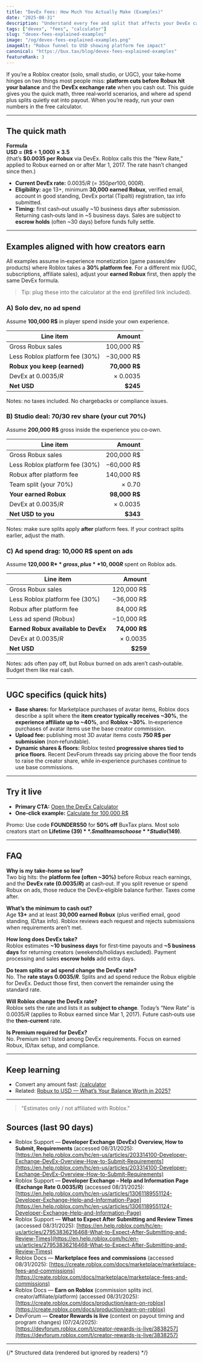 ```yaml
---
title: "DevEx Fees: How Much You Actually Make (Examples)"
date: "2025-08-31"
description: "Understand every fee and split that affects your DevEx cash-out. Clear scenarios, tables, and a free calculator."
tags: ["devex", "fees", "calculator"]
slug: "devex-fees-explained-examples"
image: "/og/devex-fees-explained-examples.png"
imageAlt: "Robux funnel to USD showing platform fee impact"
canonical: "https://bux.tax/blog/devex-fees-explained-examples"
featureRank: 3
---
```


If you’re a Roblox creator (solo, small studio, or UGC), your take‑home hinges on two things most people miss: **platform cuts before Robux hit your balance** and the **DevEx exchange rate** when you cash out. This guide gives you the quick math, three real‑world scenarios, and where ad spend plus splits quietly eat into payout. When you’re ready, run your own numbers in the free calculator.

---

## The quick math

**Formula**  
**USD = (R$ ÷ 1,000) × 3.5**  
(that’s **$0.0035 per Robux** via DevEx. Roblox calls this the “New Rate,” applied to Robux earned on or after Mar 1, 2017. The rate hasn’t changed since then.)

- **Current DevEx rate:** $0.0035/R$ (= $350 per 100,000 R$).
- **Eligibility:** age 13+, minimum **30,000 earned Robux**, verified email, account in good standing, DevEx portal (Tipalti) registration, tax info submitted.
- **Timing:** first cash‑out usually ~10 business days after submission. Returning cash‑outs land in ~5 business days. Sales are subject to **escrow holds** (often ~30 days) before funds fully settle.

---

## Examples aligned with how creators earn

All examples assume in‑experience monetization (game passes/dev products) where Roblox takes a **30% platform fee**. For a different mix (UGC, subscriptions, affiliate sales), adjust your **earned Robux** first, then apply the same DevEx formula.

> Tip: plug these into the calculator at the end (prefilled link included).

### A) Solo dev, no ad spend

Assume **100,000 R$** in player spend inside your own experience.

| Line item                      |        Amount |
| ------------------------------ | ------------: |
| Gross Robux sales              |    100,000 R$ |
| Less Roblox platform fee (30%) |    −30,000 R$ |
| **Robux you keep (earned)**    | **70,000 R$** |
| DevEx at $0.0035/R$            |      × 0.0035 |
| **Net USD**                    |      **$245** |

Notes: no taxes included. No chargebacks or compliance issues.

### B) Studio deal: 70/30 rev share (your cut 70%)

Assume **200,000 R$** gross inside the experience you co‑own.

| Line item                      |        Amount |
| ------------------------------ | ------------: |
| Gross Robux sales              |    200,000 R$ |
| Less Roblox platform fee (30%) |    −60,000 R$ |
| Robux after platform fee       |    140,000 R$ |
| Team split (your 70%)          |        × 0.70 |
| **Your earned Robux**          | **98,000 R$** |
| DevEx at $0.0035/R$            |      × 0.0035 |
| **Net USD to you**             |      **$343** |

Notes: make sure splits apply **after** platform fees. If your contract splits earlier, adjust the math.

### C) Ad spend drag: 10,000 R$ spent on ads

Assume **120,000 R$** gross, plus **10,000 R$** spent on Roblox ads.

| Line item                           |        Amount |
| ----------------------------------- | ------------: |
| Gross Robux sales                   |    120,000 R$ |
| Less Roblox platform fee (30%)      |    −36,000 R$ |
| Robux after platform fee            |     84,000 R$ |
| Less ad spend (Robux)               |    −10,000 R$ |
| **Earned Robux available to DevEx** | **74,000 R$** |
| DevEx at $0.0035/R$                 |      × 0.0035 |
| **Net USD**                         |      **$259** |

Notes: ads often pay off, but Robux burned on ads aren’t cash‑outable. Budget them like real cash.

---

## UGC specifics (quick hits)

- **Base shares:** for Marketplace purchases of avatar items, Roblox docs describe a split where the **item creator typically receives ~30%**, the **experience affiliate up to ~40%**, and **Roblox ~30%**. In‑experience purchases of avatar items use the base creator commission.
- **Upload fee:** publishing most 3D avatar items costs **750 R$ per submission** (non‑refundable).
- **Dynamic shares & floors:** Roblox tested **progressive shares tied to price floors**. Recent DevForum threads say pricing above the floor tends to raise the creator share, while in‑experience purchases continue to use base commissions.

---

## Try it live

- **Primary CTA:** [Open the DevEx Calculator](/calculator?utm_source=blog&utm_medium=article&utm_campaign=cta)
- **One‑click example:** [Calculate for 100,000 R$](/calculator?r=100000&utm_source=blog&utm_medium=article&utm_campaign=cta)

Promo: Use code **FOUNDERS50** for **50% off** BuxTax plans. Most solo creators start on **Lifetime ($39)**. Small teams choose **Studio ($149)**.

---

## FAQ

**Why is my take‑home so low?**  
Two big hits: the **platform fee (often ~30%)** before Robux reach earnings, and the **DevEx rate ($0.0035/R$)** at cash‑out. If you split revenue or spend Robux on ads, those reduce the DevEx‑eligible balance further. Taxes come after.

**What’s the minimum to cash out?**  
Age **13+** and at least **30,000 earned Robux** (plus verified email, good standing, ID/tax info). Roblox reviews each request and rejects submissions when requirements aren’t met.

**How long does DevEx take?**  
Roblox estimates **~10 business days** for first‑time payouts and **~5 business days** for returning creators (weekends/holidays excluded). Payment processing and sales **escrow holds** add extra days.

**Do team splits or ad spend change the DevEx rate?**  
No. The **rate stays $0.0035/R$**. Splits and ad spend reduce the Robux eligible for DevEx. Deduct those first, then convert the remainder using the standard rate.

**Will Roblox change the DevEx rate?**  
Roblox sets the rate and lists it as **subject to change**. Today’s “New Rate” is $0.0035/R$ (applies to Robux earned since Mar 1, 2017). Future cash‑outs use the **then‑current** rate.

**Is Premium required for DevEx?**  
No. Premium isn’t listed among DevEx requirements. Focus on earned Robux, ID/tax setup, and compliance.

---

## Keep learning

- Convert any amount fast: [/calculator](/calculator)
- Related: [Robux to USD — What’s Your Balance Worth in 2025?](/blog/robux-to-usd-rates)

---

> "Estimates only / not affiliated with Roblox."

## Sources (last 90 days)

- Roblox Support — **Developer Exchange (DevEx) Overview, How to Submit, Requirements** (accessed 08/31/2025): [https://en.help.roblox.com/hc/en-us/articles/203314100-Developer-Exchange-DevEx-Overview-How-to-Submit-Requirements](https://en.help.roblox.com/hc/en-us/articles/203314100-Developer-Exchange-DevEx-Overview-How-to-Submit-Requirements)
- Roblox Support — **Developer Exchange – Help and Information Page (Exchange Rate $0.0035/R$)** (accessed 08/31/2025): [https://en.help.roblox.com/hc/en-us/articles/13061189551124-Developer-Exchange-Help-and-Information-Page](https://en.help.roblox.com/hc/en-us/articles/13061189551124-Developer-Exchange-Help-and-Information-Page)
- Roblox Support — **What to Expect After Submitting and Review Times** (accessed 08/31/2025): [https://en.help.roblox.com/hc/en-us/articles/27953836216468-What-to-Expect-After-Submitting-and-Review-Times](https://en.help.roblox.com/hc/en-us/articles/27953836216468-What-to-Expect-After-Submitting-and-Review-Times)
- Roblox Docs — **Marketplace fees and commissions** (accessed 08/31/2025): [https://create.roblox.com/docs/marketplace/marketplace-fees-and-commissions](https://create.roblox.com/docs/marketplace/marketplace-fees-and-commissions)
- Roblox Docs — **Earn on Roblox** (commission splits incl. creator/affiliate/platform) (accessed 08/31/2025): [https://create.roblox.com/docs/production/earn-on-roblox](https://create.roblox.com/docs/production/earn-on-roblox)
- DevForum — **Creator Rewards is live** (context on payout timing and program changes) (07/24/2025): [https://devforum.roblox.com/t/creator-rewards-is-live/3838257](https://devforum.roblox.com/t/creator-rewards-is-live/3838257)

---

{/* Structured data (rendered but ignored by readers) */}

<script type="application/ld+json">{`
{
  "@context": "https://schema.org",
  "@type": "Article",
  "headline": "DevEx Fees: How Much You Actually Make (Examples)",
  "datePublished": "2025-08-31",
  "dateModified": "2025-08-31",
  "author": { "@type": "Organization", "name": "BuxTax" },
  "publisher": { "@type": "Organization", "name": "BuxTax" },
  "mainEntityOfPage": "https://bux.tax/blog/devex-fees-explained-examples",
  "description": "Understand every fee and split that affects your DevEx cash-out. Clear scenarios, tables, and a free calculator.",
  "image": "https://bux.tax/og/devex-fees-explained-examples.png"
}
`}</script>

<script type="application/ld+json">{`
{
  "@context": "https://schema.org",
  "@type": "FAQPage",
  "mainEntity": [
    {"@type":"Question","name":"Why is my take-home so low?","acceptedAnswer":{"@type":"Answer","text":"Platform fees (often ~30%) reduce Robux before they hit earnings, then the DevEx rate ($0.0035/R$) applies when cashing out. Splits and ad spend reduce the balance further; taxes apply afterward."}},
    {"@type":"Question","name":"What’s the minimum to cash out?","acceptedAnswer":{"@type":"Answer","text":"You must be 13+ and have at least 30,000 earned Robux, plus verified email, good standing, and ID/tax info in the DevEx portal. Roblox reviews each request."}},
    {"@type":"Question","name":"How long does DevEx take?","acceptedAnswer":{"@type":"Answer","text":"Roblox estimates ~10 business days for first-time payouts and ~5 business days for returning creators, excluding weekends/holidays. Payment processing and escrow holds add time."}},
    {"@type":"Question","name":"Do team splits or ad spend change the DevEx rate?","acceptedAnswer":{"@type":"Answer","text":"No. The rate stays $0.0035/R$. Splits and ad spend reduce the number of Robux eligible for cash out."}},
    {"@type":"Question","name":"Will Roblox change the DevEx rate?","acceptedAnswer":{"@type":"Answer","text":"Yes. Roblox sets the rate and notes it’s subject to change. Today’s New Rate is $0.0035/R$ for Robux earned since Mar 1, 2017."}},
    {"@type":"Question","name":"Is Premium required for DevEx?","acceptedAnswer":{"@type":"Answer","text":"No. Premium isn’t listed among DevEx requirements. Focus on earned Robux, ID verification, and accurate tax info."}}
  ]
}
`}</script>
